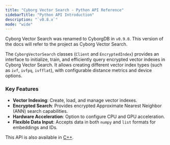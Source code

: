 ```yaml
---
title: "Cyborg Vector Search - Python API Reference"
sidebarTitle: "Python API Introduction"
description: "`v0.8.x`"
mode: "wide"
---
```


<Note>Cyborg Vector Search was renamed to CyborgDB in `v0.9.0`. This version of the docs will refer to the project as Cyborg Vector Search.</Note>

The `CyborgVectorSearch` classes (`Client` and `EncryptedIndex`) provides an interface to initialize, train, and efficiently query encrypted vector indexes in Cyborg Vector Search. It allows creating different vector index types (such as `ivf`, `ivfpq`, `ivfflat`), with configurable distance metrics and device options.

### Key Features

- **Vector Indexing**: Create, load, and manage vector indexes.
- **Encrypted Search**: Provides encrypted Approximate Nearest Neighbor (ANN) search capabilities.
- **Hardware Acceleration**: Option to configure CPU and GPU acceleration.
- **Flexible Data Input**: Accepts data in both `numpy` and `list` formats for embeddings and IDs.

This API is also available in [C++](../cpp/).
